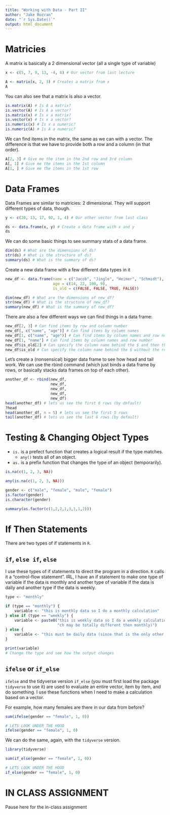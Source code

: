 ```yaml
---
title: "Working with Data - Part II"
author: "Jake Rozran"
date: "`r Sys.Date()`"
output: html_document
---
```


# Matricies

A matrix is basically a 2 dimensional vector (all a single type of variable)

```r
x <- c(5, 7, 9, 13, -4, 8) # Our vector from last lecture

A <- matrix(x, 2, 3) # Creates a matrix from x
A 
```

You can also see that a matrix is also a vector.

```r
is.matrix(A) # Is A a matrix?
is.vector(A) # Is A a vector?
is.matrix(x) # Is x a matrix?
is.vector(x) # Is x a vector?
is.numeric(x) # Is x a numeric?
is.numeric(A) # Is A a numeric?
```

We can find items in the matrix, the same as we can with a vector. The 
difference is that we have to provide both a row and a column (in that order).

```r
A[2, 3] # Give me the item in the 2nd row and 3rd column
A[, 1] # Give me the items in the 1st column
A[1, ] # Give me the items in the 1st row
```

# Data Frames

Data Frames are similar to matricies: 2 dimensional. They will 
support different types of data, though. 

```r
y <- c(20, 13, 17, 92, 1, 4) # Our other vector from last class

ds <- data.frame(x, y) # Create a data frame with x and y
ds
```

We can do some basic things to see summary stats of a data frame.

```r
dim(ds) # What are the dimensions of ds?
str(ds) # What is the structure of ds?
summary(ds) # What is the summary of ds?
```

Create a new data frame with a few different data types in it

```r
new_df <- data.frame(name = c("Jacob", "Jingle", "Heimer", "Schmidt"),
                     age = c(14, 22, 100, 9),
                     is_old = c(FALSE, FALSE, TRUE, FALSE))

dim(new_df) # What are the dimensions of new_df?
str(new_df) # What is the structure of new_df?
summary(new_df) # What is the summary of new_df?
```

There are also a few different ways we can find things in a data frame:

```r
new_df[2, 3] # Can find items by row and column number
new_df[, c("name", "age")] # Can find items by column names
new_df[1, c("name", "age")] # Can find items by column names and row number
new_df[1, "name"] # Can find items by column names and row number
new_df$is_old[2] # Can specify the column name behind the $ and then the row number
new_df$is_old # Can specify the column name behind the $ without the row number
```

Let's create a (nonsensical) bigger data frame to see how head and tail work. 
We can use the rbind command (which just binds a data frame by rows, or 
basically stacks data frames on top of each other).

```r
another_df <- rbind(new_df, 
                    new_df,
                    new_df,
                    new_df,
                    new_df)
head(another_df) # lets us see the first 6 rows (by default)
?head
head(another_df, n = 5) # lets us see the first 5 rows
tail(another_df) # lets us see the last 6 rows (by default)
```


# Testing & Changing Object Types

- `is.` is a prefect function that creates a logical result if the type matches.
    - `any()` tests all of an object.
- `as.` is a prefix function that changes the type of an object (temporarily).

```r
is.na(c(1, 2, 3, NA))

any(is.na(c(1, 2, 3, NA)))

gender <- c("male", "female", "male", "female")
is.factor(gender)
is.character(gender)

summary(as.factor(c(1,2,2,1,3,1,1,2)))
```

# If Then Statements

There are two types of if statements in `R`.

## `if`, `else if`, `else`

I use these types of if statements to direct the program in a direction. `R` 
calls it a "control-flow statement". IRL, I have an if statement to make one 
type of variable if the data is monthly and another type of variable if the 
data is daily and another type if the data is weekly.

```r
type <- "monthly"

if (type == "monthly") {
    variable <- "this is monthly data so I do a monthly calculation"
} else if (type == "weekly") {
    variable <- paste0("this is weekly data so I do a weekly calculation (whi",
                       "ch may be totally different then monthly)")
} else {
    variable <- "this must be daily data (since that is the only other option)"
}

print(variable)
# Change the type and see how the output changes
```

## `ifelse` or `if_else`

`ifelse` and the tidyverse version `if_else` (you must first load the package 
`tidyverse` to use it) are used to evaluate an entire vector, item by item, and 
do something. I use these functions when I need to make a calculation based on 
a vector. 

For example, how many females are there in our data from before? 

```r
sum(ifelse(gender == "female", 1, 0))

# LETS LOOK UNDER THE HOOD
ifelse(gender == "female", 1, 0)
```

We can do the same, again, with the `tidyverse` version.

```r
library(tidyverse)

sum(if_else(gender == "female", 1, 0))

# LETS LOOK UNDER THE HOOD
if_else(gender == "female", 1, 0)

```

# IN CLASS ASSIGNMENT 

Pause here for the in-class assignment
